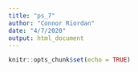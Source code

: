 ```yaml
---
title: "ps_7"
author: "Connor Riordan"
date: "4/7/2020"
output: html_document
---
```


```r
knitr::opts_chunk$set(echo = TRUE)
```

